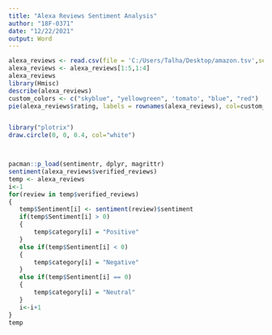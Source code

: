 ---
title: "Alexa Reviews Sentiment Analysis"
author: "18F-0371"
date: "12/22/2021"
output: Word
---

```{r}

alexa_reviews <- read.csv(file = 'C:/Users/Talha/Desktop/amazon.tsv',sep = '\t',header = TRUE)
alexa_reviews <- alexa_reviews[1:5,1:4]
alexa_reviews
library(Hmisc)
describe(alexa_reviews)
custom_colors <- c("skyblue", "yellowgreen", 'tomato', "blue", "red")
pie(alexa_reviews$rating, labels = rownames(alexa_reviews), col=custom_colors, main = "Alexa Reviews Ratings")


library("plotrix")
draw.circle(0, 0, 0.4, col="white")



pacman::p_load(sentimentr, dplyr, magrittr)
sentiment(alexa_reviews$verified_reviews)
temp <- alexa_reviews
i<-1
for(review in temp$verified_reviews)
{
   temp$Sentiment[i] <- sentiment(review)$sentiment
   if(temp$Sentiment[i] > 0)
   {
       temp$category[i] = "Positive"
   }
   else if(temp$Sentiment[i] < 0)
   {
       temp$category[i] = "Negative"
   }
   else if(temp$Sentiment[i] == 0)
   {
       temp$category[i] = "Neutral"
   }
   i<-i+1
}
temp

```
